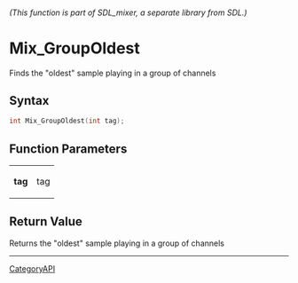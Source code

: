 ====== (This function is part of SDL_mixer, a separate library from SDL.) ======
= Mix_GroupOldest =

Finds the "oldest" sample playing in a group of channels 

== Syntax ==

<syntaxhighlight lang='c'>
int Mix_GroupOldest(int tag);
</syntaxhighlight>

== Function Parameters ==

{|
|'''tag'''
|tag
|}

== Return Value ==

Returns the "oldest" sample playing in a group of channels

----
[[CategoryAPI]]


